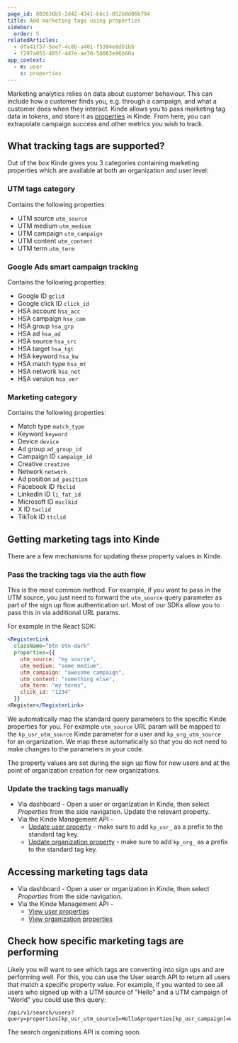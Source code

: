 ```yaml
---
page_id: 802630b5-2d42-4341-b6c1-052b0d06b794
title: Add marketing tags using properties
sidebar:
  order: 5
relatedArticles:
  - 9fa41f57-5ee7-4c8b-a401-f5384e8db1bb
  - f297a051-485f-4d7e-ae70-58063e96b60a
app_context:
  - m: user
    s: properties
---
```


Marketing analytics relies on data about customer behaviour. This can include how a customer finds you, e.g. through a campaign, and what a customer does when they interact. Kinde allows you to pass marketing tag data in tokens, and store it as [properties](/properties/about-properties/) in Kinde. From here, you can extrapolate campaign success and other metrics you wish to track.

## What tracking tags are supported?

Out of the box Kinde gives you 3 categories containing marketing properties which are available at both an organization and user level:

### UTM tags category

Contains the following properties:

* UTM source `utm_source`
* UTM medium `utm_medium`
* UTM campaign `utm_campaign`
* UTM content `utm_content`
* UTM term `utm_term`

### Google Ads smart campaign tracking

Contains the following properties:

* Google ID `gclid`
* Google click ID `click_id`
* HSA account `hsa_acc`
* HSA campaign `hsa_cam`
* HSA group `hsa_grp`
* HSA ad `hsa_ad`
* HSA source `hsa_src`
* HSA target `hsa_tgt`
* HSA keyword `hsa_kw`
* HSA match type `hsa_mt`
* HSA network `hsa_net`
* HSA version `hsa_ver`

### Marketing category

Contains the following properties:

* Match type `match_type`
* Keyword `keyword`
* Device `device`
* Ad group `ad_group_id`
* Campaign ID `campaign_id`
* Creative `creative`
* Network `network`
* Ad position `ad_position`
* Facebook ID `fbclid`
* LinkedIn ID `li_fat_id`
* Microsoft ID `msclkid`
* X ID `twclid`
* TikTok ID `ttclid`

## Getting marketing tags into Kinde

There are a few mechanisms for updating these property values in Kinde.

### Pass the tracking tags via the auth flow

This is the most common method. For example, if you want to pass in the UTM source, you just need to forward the `utm_source` query parameter as part of the sign up flow authentication url. Most of our SDKs allow you to pass this in via additional URL params. 

For example in the React SDK:

```jsx
<RegisterLink
  className="btn btn-dark"
  properties={{
    utm_source: "my source",
    utm_medium: "some medium",
    utm_campaign: "awesome campaign",
    utm_content: "something else",
    utm_term: "my terms",
    click_id: "1234"
  }}
>Register</RegisterLink>
```

We automatically map the standard query parameters to the specific Kinde properties for you. For example `utm_source` URL param will be mapped to the `kp_usr_utm_source` Kinde parameter for a user and `kp_org_utm_source` for an organization. We map these automatically so that you do not need to make changes to the parameters in your code.

The property values are set during the sign up flow for new users and at the point of organization creation for new organizations. 

### Update the tracking tags manually

* Via dashboard - Open a user or organization in Kinde, then select *Properties* from the side navigation. Update the relevant property.
* Via the Kinde Management API - 
    * [Update user property](https://docs.kinde.com/kinde-apis/management/#tag/users/put/api/v1/users/{user_id}/properties/{property_key}) - make sure to add `kp_usr_` as a prefix to the standard tag key.
    * [Update organization property](https://docs.kinde.com/kinde-apis/management/#tag/organizations/put/api/v1/organizations/{org_code}/properties/{property_key}) - make sure to add `kp_org_` as a prefix to the standard tag key.

## Accessing marketing tags data

* Via dashboard - Open a user or organization in Kinde, then select *Properties* from the side navigation.
* Via the Kinde Management API -
    * [View user properties](https://docs.kinde.com/kinde-apis/management/#tag/users/get/api/v1/users/{user_id}/properties)
    * [View organization properties](https://docs.kinde.com/kinde-apis/management/#tag/organizations/get/api/v1/organizations/{org_code}/properties) 

## Check how specific marketing tags are performing
    
Likely you will want to see which tags are converting into sign ups and are performing well. For this, you can use the User search API to return all users that match a specific property value. For example, if you wanted to see all users who signed up with a UTM source of "Hello" and a UTM campaign of "World" you could use this query:

```
/api/v1/search/users?query=properties[kp_usr_utm_source]=Hello&properties[kp_usr_campaign]=World
```

The search organizations API is coming soon.